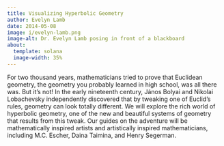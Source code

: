 ```yaml
---
title: Visualizing Hyperbolic Geometry
author: Evelyn Lamb
date: 2014-05-08
image: i/evelyn-lamb.png
image-alt: Dr. Evelyn Lamb posing in front of a blackboard
about:
  template: solana
  image-width: 35%
---
```


For two thousand years, mathematicians tried to prove that Euclidean geometry,
the geometry you probably learned in high school, was all there was. But it’s
not! In the early nineteenth century, János Bolyai and Nikolai Lobachevsky
independently discovered that by tweaking one of Euclid’s rules, geometry can
look totally different. We will explore the rich world of hyperbolic geometry,
one of the new and beautiful systems of geometry that results from this tweak.
Our guides on the adventure will be mathematically inspired artists and
artistically inspired mathematicians, including M.C. Escher, Daina Taimina, and
Henry Segerman.
